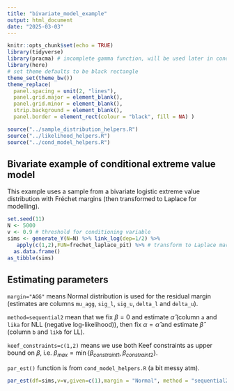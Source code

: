 ```yaml
---
title: "bivariate_model_example"
output: html_document
date: "2025-03-03"
---
```


```r
knitr::opts_chunk$set(echo = TRUE)
library(tidyverse)
library(pracma) # incomplete gamma function, will be used later in cond.ext.model for modelling the residual margins
library(here)
# set theme defaults to be black rectangle
theme_set(theme_bw())
theme_replace(
  panel.spacing = unit(2, "lines"),
  panel.grid.major = element_blank(),
  panel.grid.minor = element_blank(),
  strip.background = element_blank(),
  panel.border = element_rect(colour = "black", fill = NA) )

source("../sample_distribution_helpers.R")
source("../likelihood_helpers.R")
source("../cond_model_helpers.R")
```

## Bivariate example of conditional extreme value model

This example uses a sample from a bivariate logistic extreme value distribution with Fréchet margins (then transformed to Laplace for modelling).

```r
set.seed(11)
N <- 5000
v <- 0.9 # threshold for conditioning variable
sims <- generate_Y(N=N) %>% link_log(dep=1/2) %>%
   apply(c(1,2),FUN=frechet_laplace_pit) %>% # transform to Laplace margins
  as.data.frame()
as_tibble(sims)
```

## Estimating parameters

`margin="AGG"` means Normal distribution is used for the residual margin (estimates are columns `mu_agg`, `sig_l`, `sig_u`, `delta_l` and `delta_u`).

`method=sequential2` mean that we fix $\beta=0$ and estimate $\hat{\alpha}$ (column `a` and `lika` for NLL (negative log-likelihood)), then fix $\alpha=\hat{\alpha}$ and estimate $\hat{\beta}$ (column `b` and `likb` for LL).

`keef_constraints=c(1,2)` means we use both Keef constraints as upper bound on $\beta$, i.e. $\beta_{max} = \min \left\{ \beta_{constraint1},\beta_{constraint2}  \right\}$.

`par_est()` function is from `cond_model_helpers.R` (a bit messy atm).

```r
par_est(df=sims,v=v,given=c(1),margin = "Normal", method = "sequential2", keef_constraints = c(1,2))
```


